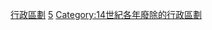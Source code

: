 {{Cat topic in year| topic=廢除的行政區劃|year=1395}}
[[Category:1395年廢除|行政區劃]]
[[Category:1390年代廢除的行政區劃|5]]
[[Category:14世紀各年廢除的行政區劃|Category:14世紀各年廢除的行政區劃]]